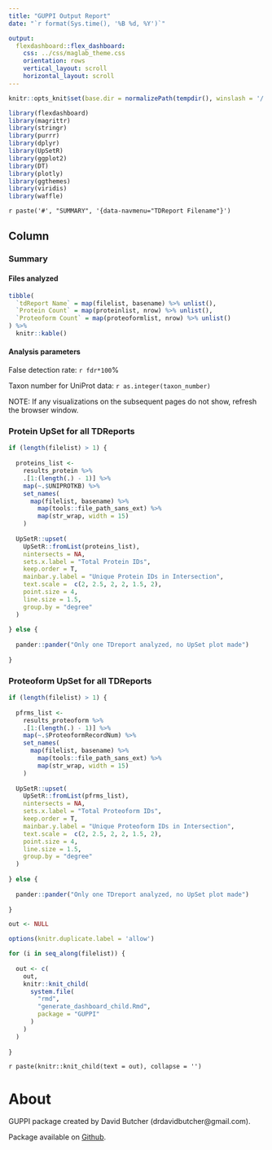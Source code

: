 ```yaml
---
title: "GUPPI Output Report"
date: "`r format(Sys.time(), '%B %d, %Y')`"

output: 
  flexdashboard::flex_dashboard:
    css: ../css/maglab_theme.css
    orientation: rows
    vertical_layout: scroll
    horizontal_layout: scroll
---
```


```r

knitr::opts_knit$set(base.dir = normalizePath(tempdir(), winslash = '/'))

library(flexdashboard)
library(magrittr)
library(stringr)
library(purrr)
library(dplyr)
library(UpSetR)
library(ggplot2)
library(DT)
library(plotly)
library(ggthemes)
library(viridis)
library(waffle)

```

`r paste('#', "SUMMARY", '{data-navmenu="TDReport Filename"}')`

Column {.tabset .tabset-fade}
-----------------------------------------------------------------------

### Summary

#### Files analyzed

```r

tibble(
  `tdReport Name` = map(filelist, basename) %>% unlist(),
  `Protein Count` = map(proteinlist, nrow) %>% unlist(),
  `Proteoform Count` = map(proteoformlist, nrow) %>% unlist()
) %>% 
  knitr::kable() 

```

#### Analysis parameters

False detection rate: `r fdr*100`%

Taxon number for UniProt data: `r as.integer(taxon_number)`


NOTE: If any visualizations on the subsequent pages do not show, refresh the browser window.

### Protein UpSet for all TDReports

```r

if (length(filelist) > 1) {
  
  proteins_list <- 
    results_protein %>%
    .[1:(length(.) - 1)] %>% 
    map(~.$UNIPROTKB) %>% 
    set_names(
      map(filelist, basename) %>% 
        map(tools::file_path_sans_ext) %>% 
        map(str_wrap, width = 15)
    )
  
  UpSetR::upset(
    UpSetR::fromList(proteins_list),
    nintersects = NA,
    sets.x.label = "Total Protein IDs",
    keep.order = T,
    mainbar.y.label = "Unique Protein IDs in Intersection",
    text.scale =  c(2, 2.5, 2, 2, 1.5, 2),
    point.size = 4,
    line.size = 1.5,
    group.by = "degree"
  )
  
} else {
  
  pander::pander("Only one TDreport analyzed, no UpSet plot made") 
  
}

```

### Proteoform UpSet for all TDReports

```r

if (length(filelist) > 1) {
  
  pfrms_list <- 
    results_proteoform %>%
    .[1:(length(.) - 1)] %>% 
    map(~.$ProteoformRecordNum) %>% 
    set_names(
      map(filelist, basename) %>% 
        map(tools::file_path_sans_ext) %>% 
        map(str_wrap, width = 15)
    )
  
  UpSetR::upset(
    UpSetR::fromList(pfrms_list),
    nintersects = NA,
    sets.x.label = "Total Proteoform IDs",
    keep.order = T,
    mainbar.y.label = "Unique Proteoform IDs in Intersection",
    text.scale =  c(2, 2.5, 2, 2, 1.5, 2),
    point.size = 4,
    line.size = 1.5,
    group.by = "degree"
  )
  
} else {
  
  pander::pander("Only one TDreport analyzed, no UpSet plot made") 
  
}


```


```r

out <- NULL

options(knitr.duplicate.label = 'allow')

for (i in seq_along(filelist)) {
  
  out <- c(
    out, 
    knitr::knit_child(
      system.file(
        "rmd",
        "generate_dashboard_child.Rmd",
        package = "GUPPI"
      )    
    )
  )
  
}

```

`r paste(knitr::knit_child(text = out), collapse = '')`

# About {data-navmenu="Help"}

GUPPI package created by David Butcher (drdavidbutcher@gmail.com).

Package available on [Github](https://github.com/davidsbutcher/GUPPI).
